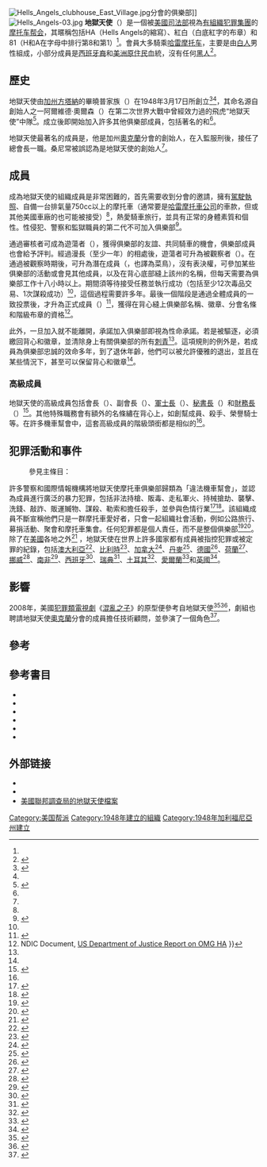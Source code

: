 {{noteTA
|1=zh-hans:摩托車; zh-cn:摩托车; zh-hk:電單車; zh-tw:機車; zh-sg:电单车;
}}
{{Infobox Organization
| name = 地獄天使摩托車俱樂部<br>Hells Angels MC<br>
| image = Hellsli.png
| image_size = 270px
| motto = "永遠的天使"<ref>Frank Reynolds, Michael McClure (1967) Freewheelin Frank: Secretary of the Angels, Grove Press, 1967, p.73</ref>
"我們行善無人記得，我們作惡無人忘記"<ref>Hopper, C. B., & Moore, J. (1990). Women in outlaw motorcycle gangs. Journal of Contemporary Ethnography, 18(4), p.385.</ref>
| founded = {{start date and age|1948|03|17}}<ref name="independent.co.uk">{{cite news |language=en |url=http://www.independent.co.uk/news/uk/crime/inside-the-biker-gangs-the-truth-about-guns-drugs-and-organised-crime-461508.html |title=Inside the biker gangs: the truth about guns, drugs and organized crime |work=[[獨立報|獨立報]] |location=UK |date=2007-08-14 |accessdate=2010-08-13 |archive-date=2009-02-20 |archive-url=https://web.archive.org/web/20090220132744/http://independent.co.uk/news/uk/crime/inside-the-biker-gangs-the-truth-about-guns-drugs-and-organised-crime-461508.html |dead-url=no }}</ref>
| founding location = {{美國}}·[[加利福尼亞州|加州]]·[[方塔納_(加利福尼亞州)|方塔納]]<ref name=Drewery2003/>
| founded by = Otto Friedli<ref name="independent.co.uk"/>
| leader_name = <!-- name of leader -->
| leader_title = National President
| key_people = {{link-en|桑尼·巴格|Sonny Barger}}
| type = [[犯罪摩托車俱樂部|犯罪摩托車俱樂部]]
| members= 約3500人
| region = 全球<br>（共425個分會，分布於50個國家)<ref>{{cite web|language=en|title=Hells Angels Charters Worldwide|url=http://affa.hells-angels.com/charters/|accessdate=2014-12-10|deadurl=yes|archiveurl=https://web.archive.org/web/20150109120634/http://affa.hells-angels.com/charters/|archivedate=2015-01-09}}</ref>
| purpose = <!-- focus as e.g. veteran, law enforcement, charitable etc -->
| membership_est = 
| activities = <!-- notable events, activities etc -->
| website = [http://www.hells-angels.com 地獄天使官方網站]
| abbrev = HA, 81, HAMC
}}

[[File:Hells_Angels_clubhouse_East_Village.jpg|thumb]]分會的俱樂部]]
[[File:Hells_Angels-03.jpg|thumb]]
'''地獄天使'''（{{lang-en|'''Hells Angels'''}}）是一個被[[美國司法部|美國司法部]]視為[[有組織犯罪集團|有組織犯罪集團]]的[[摩托车帮会|摩托车帮会]]，其暱稱包括HA（Hells Angels的縮寫）、紅白（白底紅字的布章）和81（H和A在字母中排行第8和第1）<ref name="hells-angels"/>。會員大多騎乘[[哈雷摩托车|哈雷摩托车]]，主要是由[[白人|白人]]男性組成，小部分成員是[[西班牙裔|西班牙裔]]和[[美洲原住民|美洲原住民]]血統，沒有任何[[黑人|黑人]]<ref name="Requirements">{{cite web|language=en|title=Hells Angels Membership Requirements|url=http://www.onepercenterbikers.com/hells-angels-membership-requirements/|work=One Percenter Bikers|accessdate=2017-02-28|archive-date=2017-02-12|archive-url=https://web.archive.org/web/20170212161337/http://www.onepercenterbikers.com/hells-angels-membership-requirements/|dead-url=no}}</ref>。

==歷史==
地獄天使由[[加利福尼亞州|加州]][[方塔納_(加利福尼亞州)|方塔納]]的畢曉普家族（{{lang-en|Bishop family}}）在1948年3月17日所創立<ref name=Drewery2003>{{Cite news |language=en |last=Drewery |first=George |title=3 Skulls, Wings & Outlaws – Motorcycle Club Insignia & Cultural Identity |periodical=Inter-Cultural Studies; A Forum on Social Change & Cultural Diversity |volume=3 |number=2 |date=Spring 2003 |issn=1445-1190 |page=29 |url=http://weblearn.newcastle.edu.au/centre/ics/pubs/ICS_Vol_3_No_2_spring2003.pdf |archiveurl=https://web.archive.org/web/20060906155915/http://weblearn.newcastle.edu.au/centre/ics/pubs/ICS_Vol_3_No_2_spring2003.pdf |archivedate=2006年9月6日 |deadurl=yes |accessdate=2014年11月7日 }}</ref><ref name="hells-angels"/>，其命名源自創始人之一阿爾維德·奧爾森（{{lang-en|Arvid Olsen}}）在第二次世界大戰中曾經效力過的飛虎“地獄天使”中隊<ref>{{cite web |url=http://www.hells-angels.com/?HA=history |title=Hells Angels MC World |publisher=Hells-angels.com |accessdate=February 15, 2011 |archive-date=2014-08-21 |archive-url=https://web.archive.org/web/20140821032151/http://www.hells-angels.com/?HA=history |dead-url=yes }}</ref>。成立後即開始加入許多其他俱樂部成員，包括著名的{{link-en|布魯明頓憤怒私生子|Pissed Off Bastards of Bloomington}}和{{link-en|豪飲戰士|Boozefighters}}<ref name="hells-angels"/>。

地獄天使最著名的成員是{{link-en|桑尼·巴格|Sonny Barger}}，他是加州[[奧克蘭_(加利福尼亞州)|奧克蘭]]分會的創始人，在{{link-en|奧圖·佛萊迪|otto friedli}}入監服刑後，接任了總會長一職。桑尼常被誤認為是地獄天使的創始人<ref name="hells-angels"/>。

==成員==
成為地獄天使的組織成員是非常困難的，首先需要收到分會的邀請，擁有[[駕駛執照|駕駛執照]]、自備一台排氣量750cc以上的摩托車（通常要是[[哈雷摩托車|哈雷摩托車公司]]的車款，但{{link-en|布爾摩托車公司|Buell Motorcycle Company}}或其他美國車廠的也可能被接受）<ref name="Requirements"/>，熱愛騎車旅行，並具有正常的身體素質和個性。性侵犯、警察和監獄職員的第二代不可加入俱樂部<ref>{{cite news |language=en |url=http://www.canada.com/vancouversun/news/story.html?id=2e614f75-9caf-4865-a76b-7b54fbb46590 |title=Behind the Patch: Angels ABCs |first=Neal |last=Hall |work=[[溫哥華太陽報|溫哥華太陽報]] |date=2005-06-10 |accessdate=2010-08-13 |deadurl=yes |archiveurl=https://web.archive.org/web/20100303180935/http://www.canada.com/vancouversun/news/story.html?id=2e614f75-9caf-4865-a76b-7b54fbb46590 |archivedate=2010-03-03 }}</ref>。

通過審核者可成為遊蕩者（{{lang-en|The Hang-around}}），獲得俱樂部的友誼、共同騎車的機會，俱樂部成員也會給予評判。經過漫長（至少一年）的相處後，遊蕩者可升為被觀察者（{{lang-en|Associate}}）。在通過被觀察時期後，可升為潛在成員（{{lang-en|Prospect}}，也譯為菜鳥），沒有表決權，可參加某些俱樂部的活動或會見其他成員，以及在背心底部縫上該州的名稱，但每天需要為俱樂部工作十八小時以上。期間須等待接受任務並執行成功（包括至少12次毒品交易、1次謀殺成功）<ref name="Requirements"/>，這個過程需要許多年。最後一個階段是通過全體成員的一致投票後，才升為正式成員（{{lang-en|The Fully Patched Member}}）<ref name=bbcbarger>{{cite news | language= en | url= http://news.bbc.co.uk/1/hi/uk/873831.stm | date= 2000-08-14 | title= Born to raise Hell | publisher= BBC News | accessdate= 2013-02-01 | archive-date= 2009-04-07 | archive-url= https://web.archive.org/web/20090407082841/http://news.bbc.co.uk/1/hi/uk/873831.stm | dead-url= no }}</ref>，獲得在背心縫上俱樂部名稱、徽章、分會名條和階級布章的資格<ref name=membership>NDIC Document, [http://cryptome.wikileaks.org/gangs/hells.pdf US Department of Justice Report on OMG HA] {{Wayback|url=http://cryptome.wikileaks.org/gangs/hells.pdf |date=20211121162336 }}}}</ref>。

此外，一旦加入就不能離開，承諾加入俱樂部即視為性命承諾。若是被驅逐，必須繳回背心和徽章，並清除身上有關俱樂部的所有[[刺青|刺青]]<ref name="Requirements"/>。這項規則的例外是，若成員為俱樂部忠誠的效命多年，到了退休年齡，他們可以被允許優雅的退出，並且在某些情況下，甚至可以保留背心和徽章<ref name="Requirements"/>。

===高級成員===
地獄天使的高級成員包括會長（{{lang-en|President}}）、副會長（{{lang-en|v President}}）、[[軍士長|軍士長]]（{{lang-en|Sgt at Arms}}）、[[秘書長|秘書長]]（{{lang-en|Secretary}}）和[[財務長|財務長]]（{{lang-en|Treasurer}}）<ref name="hells-angels">{{cite web|language=en|title=Hells Angels MC (Motorcycle Club)|url=http://www.onepercenterbikers.com/hells-angels-motorcycle-club/|work=One Percenter Bikers|accessdate=2017-02-28|archive-date=2017-05-03|archive-url=https://web.archive.org/web/20170503054024/http://www.onepercenterbikers.com/hells-angels-motorcycle-club|dead-url=no}}</ref>。其他特殊職務會有額外的名條繡在背心上，如創幫成員、殺手、榮譽騎士等。在許多機車幫會中，這套高級成員的階級頭銜都是相似的<ref name="hells-angels"/>。

==犯罪活動和事件==
:參見主條目：{{link-en|地獄天使的刑事指控和事件|Hells Angels MC criminal allegations and incidents}}
許多警察和國際情報機構將地獄天使摩托車俱樂部歸類為「違法機車幫會」，並認為成員進行廣泛的暴力犯罪，包括非法持槍、販毒、走私軍火、持械搶劫、襲擊、洗錢、敲詐、販運贓物、謀殺、勒索和擔任殺手，並參與色情行業<ref>{{cite web |language=en |url=https://www.fbi.gov/publications/safestreets/ssgu00.pdf |title=FBI Safe Street Violent Crime Initiative Report Fiscal Year 2000 |format=PDF |accessdate=2010-08-13 |archiveurl=https://web.archive.org/web/20010913020913/http://www.fbi.gov/publications/safestreets/ssgu00.pdf |archivedate=2001-09-13 |dead-url=no }}</ref><ref>{{cite news|language = en| last=Ibrahim |first=Youssef M. |url=https://query.nytimes.com/gst/fullpage.html?res=9C04E5D71F31F930A35750C0A961958260 |title=New York Times, Sweden's Courteous Police Spoil a Hell's Angels Clubouse Party |location=Stockholm (Sweden); Sweden |work=[[紐約時報|紐約時報]] |date=1997-03-13 |accessdate=2010-08-13}}</ref>。該組織成員不斷宣稱他們只是一群摩托車愛好者，只會一起組織社會活動，例如公路旅行、募捐活動、聚會和摩托車集會。任何犯罪都是個人責任，而不是整個俱樂部<ref>{{cite web |language=en |url=http://hpn.asu.edu/archives/2003-July/007451.html |title=[Hpn] Hells Angels Mc Salvation Army Shelter Run |publisher=Hpn.asu.edu |date=2003-07-06 |accessdate=2010-08-09 |deadurl=yes |archiveurl=https://web.archive.org/web/20100709114854/http://hpn.asu.edu/archives/2003-July/007451.html |archivedate=2010-07-09 }}</ref><ref>{{cite web |language=en |url=http://www.lasvegassun.com/news/2008/sep/04/under-watchful-eye-bikers-aid-charity/ |title=Under watchful eye, bikers aid charity – Thursday, Sept. 4, 2008 | midnight |publisher=Las Vegas Sun |accessdate=2010-08-09 |archive-date=2010-08-23 |archive-url=https://web.archive.org/web/20100823101338/http://www.lasvegassun.com/news/2008/sep/04/under-watchful-eye-bikers-aid-charity/ |dead-url=yes }}</ref>。除了在[[美國|美國]]各地之外<ref>{{cite news |language=en |last=Sullivan |first=Jennifer |url=http://seattletimes.nwsource.com/html/localnews/2003889711_hellsangel18m.html |title=Local News Hells Angels figure gets 7-1/89 years | Seattle Times Newspaper |publisher=Seattletimes.nwsource.com |date=2007-09-18 |accessdate=2010-08-13 |archive-date=2009-10-01 |archive-url=https://web.archive.org/web/20091001162237/http://seattletimes.nwsource.com/html/localnews/2003889711_hellsangel18m.html |dead-url=no }}</ref>
，地獄天使在世界上許多國家都有成員被指控犯罪或被定罪的紀錄，包括[[澳大利亞|澳大利亞]]<ref>{{cite news|language = en|url=http://www.theaustralian.com.au/news/inquirer/bikies-mount-up-for-their-freedom/story-e6frg6z6-1225884925321 |title=Nocookies |newspaper=[[澳洲人報|澳洲人報]] |date= |accessdate=2017-01-09}}</ref>、[[比利時|比利時]]<ref>{{cite web |language=en |url=http://news.sky.com/story/1354698/hells-angel-brit-captured-by-spanish-police |title='Hells Angel' Brit Captured By Spanish Police |website=News.sky.com |date=2014-10-16 |accessdate=2017-01-09 |archive-date=2016-03-04 |archive-url=https://web.archive.org/web/20160304113317/http://news.sky.com/story/1354698/hells-angel-brit-captured-by-spanish-police |dead-url=no }}</ref>、[[加拿大|加拿大]]<ref>{{cite news |language=en |url=http://www.cbc.ca/news/story/2002/05/05/boucher_verdict020505.html |title=Mom Boucher guilty of murder – Canada – CBC News |website=Cbc.ca |date= |accessdate=2017-01-09 |archive-date=2012-11-08 |archive-url=https://web.archive.org/web/20121108234255/http://www.cbc.ca/news/story/2002/05/05/boucher_verdict020505.html |dead-url=no }}</ref>、[[丹麥|丹麥]]<ref>{{cite web |language=en |url=http://drabssageridanmark.beboer2650.dk/html/drabssager_-_1983.html |title=DRABSSAGER – 1983 |website=Drabssageridanmark.beboer2650.dk |date= |accessdate=2017-01-09 |deadurl=yes |archiveurl=https://web.archive.org/web/20161009195739/http://drabssageridanmark.beboer2650.dk/html/drabssager_-_1983.html |archivedate=2016-10-09 }}</ref>、[[德國|德國]]<ref>{{cite web |language=de |url=http://www.bike-time.ch/d/biketime.cfm?mNavID=6&sNavID=16&ssNavID=0&btDetID=644 |title=Outlaw President was 45 |publisher=Bike-time.ch |date=2009-09-16 |accessdate=2010-08-13 |deadurl=yes |archiveurl=https://web.archive.org/web/20101120170320/http://bike-time.ch/d/biketime.cfm?mNavID=6&sNavID=16&ssNavID=0&btDetID=644 |archivedate=2010-11-20 }}</ref>、[[荷蘭|荷蘭]]<ref>{{cite web |language=en |url=http://www.randomhouse.ca/catalog/display.pperl?isbn=9780676977318&view=print |title=Angels of Death: Inside the Bikers' Empire of Crime |publisher=Randomhouse.ca |accessdate=2010-08-13 |archive-url=https://web.archive.org/web/20110706202536/http://www.randomhouse.ca/catalog/display.pperl?isbn=9780676977318&view=print |archive-date=2011-07-06 |dead-url=yes }}</ref>、[[挪威|挪威]]<ref>{{cite web |language=en |url=http://www.vg.no/nyheter/innenriks/artikkel.php?artid=10035412 |title=Kripos om MC-kriminelle: – De må stoppes – Gjengkriminalitet – VG |website=Vg.no |date=2010-08-25 |accessdate=2017-01-09 |archive-date=2013-12-02 |archive-url=https://web.archive.org/web/20131202224106/http://www.vg.no/nyheter/innenriks/artikkel.php?artid=10035412 |dead-url=no }}</ref>、[[南非|南非]]<ref>{{cite web |language=en |url=http://rapsinews.com/judicial_news/20130222/266499550.html |title=Russian drug lord Alexander Bely extradited from South Africa | Russian Legal Information Agency (RAPSI) |website=Rapsinews.com |date=2013-02-22 |accessdate=2017-01-09 |archive-date=2017-10-13 |archive-url=https://web.archive.org/web/20171013065955/http://rapsinews.com/judicial_news/20130222/266499550.html |dead-url=no }}</ref>、[[西班牙|西班牙]]<ref>{{cite web |language=en |url=http://www.typicallyspanish.com/news/publish/article_21018.shtml |title=22 Hell's Angels arrested in Spain |publisher=Typicallyspanish.com |date=2009-04-21 |accessdate=2010-08-13 |deadurl=yes |archiveurl=https://web.archive.org/web/20100715203009/http://www.typicallyspanish.com/news/publish/article_21018.shtml |archivedate=2010-07-15 }}</ref>、[[瑞典|瑞典]]<ref>{{cite web |language=en |url=http://www.scancomark.com/Scandinavia-today/Hells-Angels-have-committed-2800-crimes-in-Sweden-103605122012 |title=Hells Angels have committed 2800 crimes in Sweden |website=Scancomark.com |date=2012-12-05 |accessdate=2017-01-09 |archive-date=2016-03-03 |archive-url=https://web.archive.org/web/20160303214347/http://www.scancomark.com/Scandinavia-today/Hells-Angels-have-committed-2800-crimes-in-Sweden-103605122012 |dead-url=no }}</ref>、[[土耳其|土耳其]]<ref>{{cite web |url=http://www.radikal.com.tr/Radikal.aspx?aType=RadikalDetayV3&ArticleID=1054937&Date=03.07.2011&CategoryID=77 |title='Sokakta içki içmeyin' tartışması: 7 yaralı |language=tr |publisher=Radika |accessdate=2011-07-03 |archive-date=2011-07-11 |archive-url=https://web.archive.org/web/20110711232258/http://www.radikal.com.tr/Radikal.aspx?aType=RadikalDetayV3&ArticleID=1054937&Date=03.07.2011&CategoryID=77 |dead-url=no }}</ref>、[[愛爾蘭|愛爾蘭]]<ref>{{cite web |language=en |last=Whittingham |first=Stewart |url=http://www.thesun.co.uk/sol/homepage/features/6597715/Hells-Angels-and-their-growing-reign-of-terror.html |title=Angels of Death |website=Thesun.co.uk |date=2015-08-19 |accessdate=2017-01-09 |archive-date=2016-02-03 |archive-url=https://web.archive.org/web/20160203112602/http://www.thesun.co.uk/sol/homepage/features/6597715/Hells-Angels-and-their-growing-reign-of-terror.html |dead-url=no }}</ref>和[[英國|英國]]<ref>{{cite web |language=en |url=http://totalcrime.co.uk/2014/06/21/murderbook-1900-1999/ |title=MURDERBOOK 1900–1999 |publisher=Total Crime |date=2014-06-21 |accessdate=2017-01-09 |archive-date=2017-01-10 |archive-url=https://web.archive.org/web/20170110215857/https://totalcrime.co.uk/2014/06/21/murderbook-1900-1999/ |dead-url=no }}</ref>。

==影響==
2008年，美國[[犯罪片|犯罪類]][[電視劇|電視劇]]《[[混亂之子|混亂之子]]》的原型便參考自地獄天使<ref name=Crave>{{cite web|language=en|last=Marnell|first=Blair|title=David Labrava on ‘Sons of Anarchy’|url=http://www.craveonline.com/tv/interviews/177881-david-labrava-on-sons-of-anarchy|publisher=Crave Online|accessdate=2013-12-10|date=2011-11-10|archive-date=2013-12-16|archive-url=https://web.archive.org/web/20131216133246/http://www.craveonline.com/tv/interviews/177881-david-labrava-on-sons-of-anarchy|dead-url=no}}</ref><ref name=zimbio>{{cite web |language=en |title=David M. LaBrava is charged with two counts of felony drug possession and two misdemeanor charges for possession of the marijuana and the pipe. |url=http://www.zimbio.com/Hells+Angels/articles/b3iDA3BFJfZ/David+LaBrava+charged+two+counts+felony+drug |publisher=Zimbio |accessdate=2013-12-10 |date=2008-08-03 |deadurl=yes |archiveurl=https://web.archive.org/web/20120927214918/http://www.zimbio.com/Hells+Angels/articles/b3iDA3BFJfZ/David+LaBrava+charged+two+counts+felony+drug |archivedate=2012-09-27 |df= }}</ref>，劇組也聘請地獄天使[[奧克蘭_(加利福尼亞州)|奧克蘭]]分會的成員{{link-en|大衛·拉布拉瓦|David Labrava}}擔任技術顧問，並參演了一個角色{{link-en|哈皮·羅曼|Happy (Sons of Anarchy)}}<ref name=FX>{{cite web |language=en |title=Sons of Ararchy Happy |url=http://www.fxnetworks.com/soa/cast/happy |publisher=[[FX_(電視頻道)|FX (電視頻道)]] |accessdate=2013-12-10 |deadurl=yes |archiveurl=https://web.archive.org/web/20131212093141/http://www.fxnetworks.com/soa/cast/happy |archivedate=2013-12-12 }}</ref>。

==參考==
{{reflist}}

==參考書目==
*{{en}}{{Cite book|author= Hunter S. Thompson|year=1996|title=《Hell's Angels: A Strange and Terrible Saga》|publisher= Ballantine Books|isbn=978-0345410085}}
*{{en}}{{Cite book|author=  Ralph、Sonny、Barger、Keith Zimmerman|year=2001|title=《Hell's Angel: The Life and Times of Sonny Barger and the Hell's Angels Motorcycle Club》|publisher= Harper Paperbacks|isbn=978-0060937546}}
*{{en}}{{Cite book|author= George Wethern、Vincent Colnett|year=2008|title=《Wayward Angel: The Full Story Of The Hells Angels》|publisher= Lyons Press|isbn=978-1599214634}}
*{{en}}{{Cite book|author= Jay Dobyns、Nils Johnson-Shelton|year=2010|title=《No Angel: My Harrowing Undercover Journey to the Inner Circle of the Hells Angels》|url= https://archive.org/details/noangelmyharrowi00jayd|publisher= Broadway Books|isbn=978-0307405869}}
*{{en}}{{Cite book|author= Pat Matter、Chris Omodt|year=2014|title=《Breaking the Code: A True Story by a Hells Angel President and the Cop Who Pursued Him》|publisher= Real Deal, LLC|isbn=978-1939288684}}
*{{en}}{{Cite book|author= Phil Cross、Meg Cross|year=2016|title=《Phil Cross: Gypsy Joker to a Hells Angel》|publisher= Motorbooks|isbn=978-0760351970}}

== 外部链接 ==
* {{Official website|http://www.hells-angels.com/ }}
* {{dmoz|/Recreation/Motorcycles/Organizations/One_Percent/Hells_Angels/}}
* [http://vault.fbi.gov/The%20Hells%20Angels 美國[[聯邦調查局|聯邦調查局]]的地獄天使檔案]{{Wayback|url=http://vault.fbi.gov/The%20Hells%20Angels |date=20170311081959 }}

{{DEFAULTSORT:Hells Angels}}
[[Category:美国帮派|Category:美国帮派]]
[[Category:1948年建立的組織|Category:1948年建立的組織]]
[[Category:1948年加利福尼亞州建立|Category:1948年加利福尼亞州建立]]